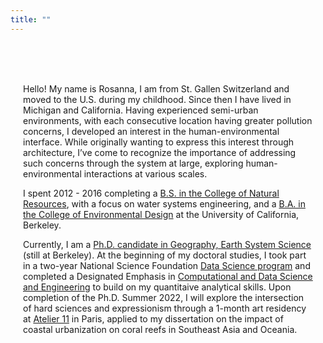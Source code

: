 ```yaml
---
title: ""
---
```

 
<style>

p{
padding-right: 20px;
padding-left: 20px;
}

</style>

<body>

<br>
<br>
<br>

<p>
Hello! My name is Rosanna, I am from St. Gallen Switzerland and moved to the U.S. during my childhood. Since then I have lived in Michigan and California. Having experienced semi-urban environments,
with each consecutive location having greater pollution concerns, I developed an interest
in the human-environmental interface. While originally wanting to express this interest
through architecture, I've come to recognize the importance of addressing such concerns through the system at large, exploring human-environmental interactions at various scales. 
</p>
<p>
I spent 2012 - 2016 completing a [B.S. in the College of Natural Resources](http://guide.berkeley.edu/undergraduate/degree-programs/conservation-resource-studies/), with a focus on water systems  engineering, and a [B.A. in the College of Environmental Design](http://guide.berkeley.edu/undergraduate/degree-programs/urban-studies/)
at the University of California, Berkeley. 
</p>
<p>
Currently, I am a [Ph.D. candidate in Geography, Earth System Science](http://geography.berkeley.edu/graduate-studies/program-description/) (still at Berkeley). At the beginning of my doctoral studies, I took part in a two-year National Science Foundation [Data Science program](http://ds421.berkeley.edu/) and completed a Designated Emphasis in [Computational and Data Science and Engineering](https://data.berkeley.edu/decdse) to build on my quantitaive analytical skills. Upon
completion of the Ph.D. Summer 2022, I will explore the intersection of hard sciences and expressionism through a
1-month art residency at [Atelier 11](http://www.lairarts.com/atelier-11.html) in Paris, applied to my dissertation on the impact of coastal
urbanization on coral reefs in Southeast Asia and Oceania.

</body>




